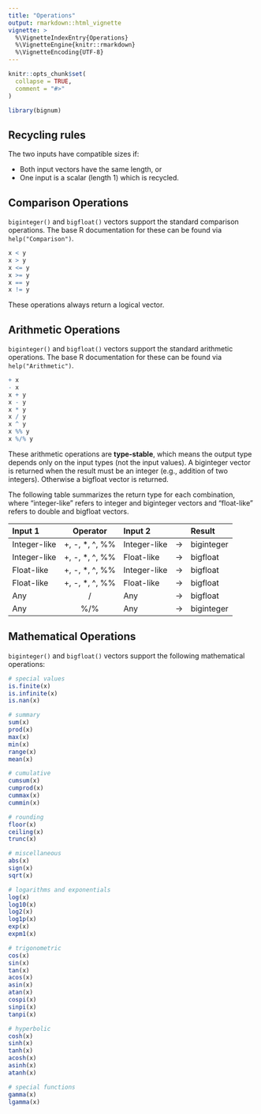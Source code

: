 ```yaml
---
title: "Operations"
output: rmarkdown::html_vignette
vignette: >
  %\VignetteIndexEntry{Operations}
  %\VignetteEngine{knitr::rmarkdown}
  %\VignetteEncoding{UTF-8}
---
```


```r
knitr::opts_chunk$set(
  collapse = TRUE,
  comment = "#>"
)
```

```r
library(bignum)
```

## Recycling rules

The two inputs have compatible sizes if:

* Both input vectors have the same length, or
* One input is a scalar (length 1) which is recycled.


## Comparison Operations

`biginteger()` and `bigfloat()` vectors support the standard comparison operations. The base R documentation for these can be found via `help("Comparison")`.

```r
x < y
x > y
x <= y
x >= y
x == y
x != y
```

These operations always return a logical vector.


## Arithmetic Operations

`biginteger()` and `bigfloat()` vectors support the standard arithmetic operations. The base R documentation for these can be found via `help("Arithmetic")`.

```r
+ x
- x
x + y
x - y
x * y
x / y
x ^ y
x %% y
x %/% y
```

These arithmetic operations are **type-stable**, which means the output type depends only on the input types (not the input values). A biginteger vector is returned when the result must be an integer (e.g., addition of two integers). Otherwise a bigfloat vector is returned.

The following table summarizes the return type for each combination, where "integer-like" refers to integer and biginteger vectors and "float-like" refers to double and bigfloat vectors.

| **Input 1**  | **Operator**      | **Input 2**  |     | **Result** |
|:-------------|:-----------------:|:-------------|:---:|:-----------|
| Integer-like | +, -, \*, \^, %%  | Integer-like | -\> | biginteger |
| Integer-like | +, -, \*, \^, %%  | Float-like   | -\> | bigfloat   |
| Float-like   | +, -, \*, \^, %%  | Integer-like | -\> | bigfloat   |
| Float-like   | +, -, \*, \^, %%  | Float-like   | -\> | bigfloat   |
| Any          | /                 | Any          | -\> | bigfloat   |
| Any          | %/%               | Any          | -\> | biginteger |


## Mathematical Operations

`biginteger()` and `bigfloat()` vectors support the following mathematical operations:

```r
# special values
is.finite(x)
is.infinite(x)
is.nan(x)

# summary
sum(x)
prod(x)
max(x)
min(x)
range(x)
mean(x)

# cumulative
cumsum(x)
cumprod(x)
cummax(x)
cummin(x)

# rounding
floor(x)
ceiling(x)
trunc(x)

# miscellaneous
abs(x)
sign(x)
sqrt(x)

# logarithms and exponentials
log(x)
log10(x)
log2(x)
log1p(x)
exp(x)
expm1(x)

# trigonometric
cos(x)
sin(x)
tan(x)
acos(x)
asin(x)
atan(x)
cospi(x)
sinpi(x)
tanpi(x)

# hyperbolic
cosh(x)
sinh(x)
tanh(x)
acosh(x)
asinh(x)
atanh(x)

# special functions
gamma(x)
lgamma(x)
```

